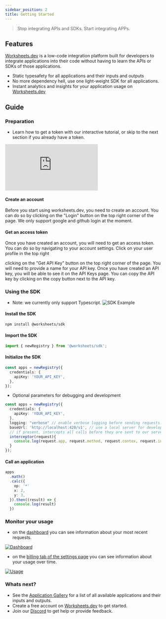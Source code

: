 ```yaml
---
sidebar_position: 2
title: Getting Started
---
```


> Stop integrating APIs and SDKs. Start integrating APPs.

## Features

[Worksheets.dev](https://worksheets.dev) is a low-code integration platform built for developers to integrate applications into their code without having to learn the APIs or SDKs of those applications.

- Static typesafety for all applications and their inputs and outputs
- No more dependency hell, use one light-weight SDK for all applications.
- Instant analytics and insights for your application usage on [Worksheets.dev](https://worksheets.dev)

## Guide

### Preparation

- Learn how to get a token with our interactive tutorial, or skip to the next section if you already have a token.

<div
  style={{
    position: 'relative',
    paddingBottom: 'calc(71.41666666666666% + 41px)',
    height: 0,
    width: '100%',
  }}
>
  <iframe
    src="https://demo.arcade.software/6eJHSNcqb9jvgI2995Jc?embed"
    frameborder="0"
    loading="lazy"
    webkitallowfullscreen
    mozallowfullscreen
    allowfullscreen
    style={{
      position: 'absolute',
      top: 0,
      left: 0,
      width: '100%',
      height: '100%',
      colorScheme: 'light',
    }}
    title="Worksheets IDE"
  ></iframe>
</div>

#### Create an account

Before you start using worksheets.dev, you need to create an account. You can do so by clicking on the "Login" button on the top right corner of the page. We only support google and github login at the moment.

#### Get an access token

Once you have created an account, you will need to get an access token. You can do so by navigating to your account settings. Click on your user profile in the top right

clicking on the "Get API Key" button on the top right corner of the page. You will need to provide a name for your API key. Once you have created an API key, you will be able to see it on the API Keys page. You can copy the API key by clicking on the copy button next to the API key.

### Using the SDK

- Note: we currently only support Typescript.
  ![SDK Example](/img/worksheets-basic-640.gif)

#### Install the SDK

```bash
npm install @worksheets/sdk
```

#### Import the SDK

```typescript
import { newRegistry } from '@worksheets/sdk';
```

#### Initialize the SDK

```typescript
const apps = newRegistry({
  credentials: {
    apiKey: 'YOUR_API_KEY',
  },
});
```

- Optional parameters for debugging and development

```typescript
const apps = newRegistry({
  credentials: {
    apiKey: 'YOUR_API_KEY',
  },
  logging: "verbose" // enable verbose logging before sending requests.
  baseUrl: 'http://localhost:420/v1', // use a local server for development
  // if present, intercepts all calls before they are sent to our servers.
  interceptor(request){
    console.log(request.app, request.method, request.contex, request.input)
  }
});
```

#### Call an application

```typescript
apps
  .math()
  .calc({
    op: '*'
    x: 2,
    y: 3,
  }).then((result) => {
    console.log(result)
  })
```

### Monitor your usage

- on the [dashboard](https://worksheets.dev/dashboard) you can see information about your most recent requests.

[![Dashboard](/img/worksheets-dashboard-1.png)](https://worksheets.dev/dashboard)

- on the [billing tab of the settings page](https://worksheets.dev/settings/billing) you can see information about your usage over time.

[![Usage](/img/worksheets-billing-1.png)](https://worksheets.dev/usage)

### Whats next?

- See the [Application Gallery](https://app.worksheets.dev/applications) for a list of all available applications and their inputs and outputs.
- Create a free account on [Worksheets.dev](https://worksheets.dev) to get started.
- Join our [Discord](https://discord.gg/ujEmEdjCaY) to get help or provide feedback.
